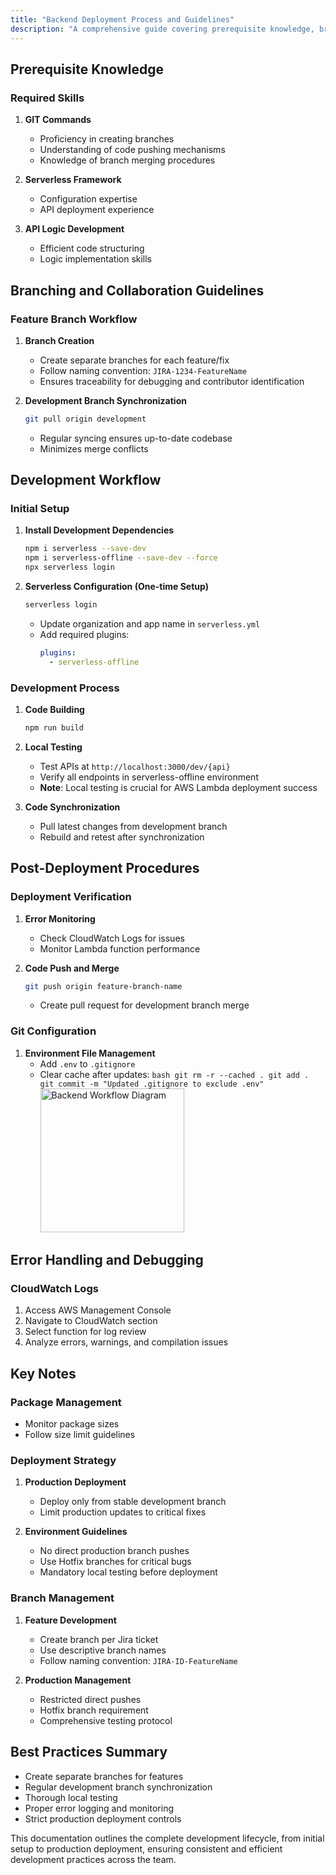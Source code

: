 ```yaml
---
title: "Backend Deployment Process and Guidelines"
description: "A comprehensive guide covering prerequisite knowledge, branching strategies, development workflow, and deployment procedures."
---
```



## Prerequisite Knowledge

### Required Skills

1. **GIT Commands**

   - Proficiency in creating branches
   - Understanding of code pushing mechanisms
   - Knowledge of branch merging procedures

2. **Serverless Framework**

   - Configuration expertise
   - API deployment experience

3. **API Logic Development**
   - Efficient code structuring
   - Logic implementation skills

## Branching and Collaboration Guidelines

### Feature Branch Workflow

1. **Branch Creation**

   - Create separate branches for each feature/fix
   - Follow naming convention: `JIRA-1234-FeatureName`
   - Ensures traceability for debugging and contributor identification

2. **Development Branch Synchronization**
   ```bash
   git pull origin development
   ```
   - Regular syncing ensures up-to-date codebase
   - Minimizes merge conflicts

## Development Workflow

### Initial Setup

1. **Install Development Dependencies**

   ```bash
   npm i serverless --save-dev
   npm i serverless-offline --save-dev --force
   npx serverless login
   ```

2. **Serverless Configuration (One-time Setup)**
   ```bash
   serverless login
   ```
   - Update organization and app name in `serverless.yml`
   - Add required plugins:
     ```yaml
     plugins:
       - serverless-offline
     ```

### Development Process

1. **Code Building**

   ```bash
   npm run build
   ```

2. **Local Testing**

   - Test APIs at `http://localhost:3000/dev/{api}`
   - Verify all endpoints in serverless-offline environment
   - **Note**: Local testing is crucial for AWS Lambda deployment success

3. **Code Synchronization**
   - Pull latest changes from development branch
   - Rebuild and retest after synchronization

## Post-Deployment Procedures

### Deployment Verification

1. **Error Monitoring**

   - Check CloudWatch Logs for issues
   - Monitor Lambda function performance

2. **Code Push and Merge**
   ```bash
   git push origin feature-branch-name
   ```
   - Create pull request for development branch merge

### Git Configuration

1. **Environment File Management**
   - Add `.env` to `.gitignore`
   - Clear cache after updates:
     `bash
git rm -r --cached .
git add .
git commit -m "Updated .gitignore to exclude .env"
`
     <img
       src="/images/Backend_Deployment1.png"
       alt="Backend Workflow Diagram"
       width="230"
       height="230"
       className="mt-4 rounded-lg"
     />

## Error Handling and Debugging

### CloudWatch Logs

1. Access AWS Management Console
2. Navigate to CloudWatch section
3. Select function for log review
4. Analyze errors, warnings, and compilation issues

## Key Notes

### Package Management

- Monitor package sizes
- Follow size limit guidelines

### Deployment Strategy

1. **Production Deployment**

   - Deploy only from stable development branch
   - Limit production updates to critical fixes

2. **Environment Guidelines**
   - No direct production branch pushes
   - Use Hotfix branches for critical bugs
   - Mandatory local testing before deployment

### Branch Management

1. **Feature Development**

   - Create branch per Jira ticket
   - Use descriptive branch names
   - Follow naming convention: `JIRA-ID-FeatureName`

2. **Production Management**
   - Restricted direct pushes
   - Hotfix branch requirement
   - Comprehensive testing protocol

## Best Practices Summary

- Create separate branches for features
- Regular development branch synchronization
- Thorough local testing
- Proper error logging and monitoring
- Strict production deployment controls

This documentation outlines the complete development lifecycle, from initial setup to production deployment, ensuring consistent and efficient development practices across the team.
